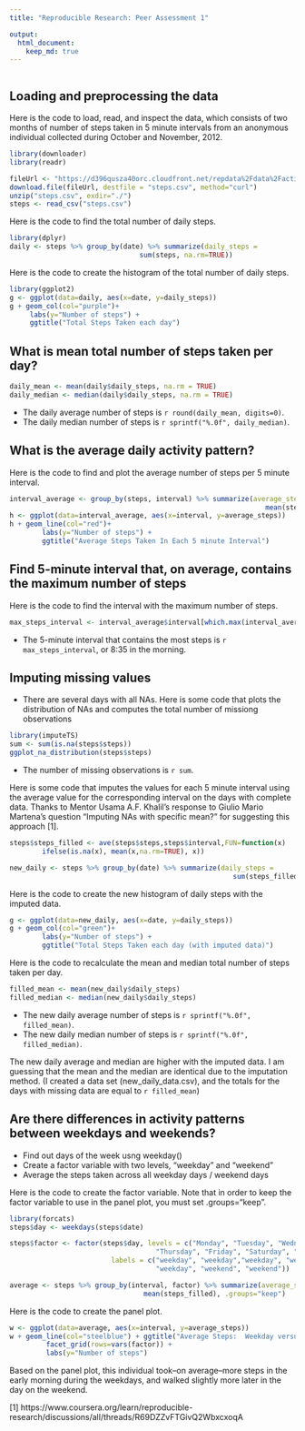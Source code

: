 ```yaml
---
title: "Reproducible Research: Peer Assessment 1"

output: 
  html_document:
    keep_md: true
---
```


```r
```
## Loading and preprocessing the data

Here is the code to load, read, and inspect the data, which consists of two months of number of steps taken in 5 minute intervals from an anonymous individual collected during October and November, 2012. 

```r
library(downloader)
library(readr)

fileUrl <- "https://d396qusza40orc.cloudfront.net/repdata%2Fdata%2Factivity.zip"
download.file(fileUrl, destfile = "steps.csv", method="curl")
unzip("steps.csv", exdir="./")
steps <- read_csv("steps.csv")
```

Here is the code to find the total number of daily steps.
```r
library(dplyr)
daily <- steps %>% group_by(date) %>% summarize(daily_steps = 
                                sum(steps, na.rm=TRUE))
```

Here is the code to create the histogram of the total number of daily steps.
```r
library(ggplot2)
g <- ggplot(data=daily, aes(x=date, y=daily_steps))
g + geom_col(col="purple")+ 
     labs(y="Number of steps") +
     ggtitle("Total Steps Taken each day")
```

## What is mean total number of steps taken per day?
```r
daily_mean <- mean(daily$daily_steps, na.rm = TRUE)
daily_median <- median(daily$daily_steps, na.rm = TRUE)
```

* The daily average number of steps is `r round(daily_mean, digits=0)`. 
* The daily median number of steps is `r sprintf("%.0f", daily_median)`.

## What is the average daily activity pattern?

Here is the code to find and plot the average number of steps per 5 minute interval.

```r
interval_average <- group_by(steps, interval) %>% summarize(average_steps = 
                                                               mean(steps, na.rm=TRUE))
h <- ggplot(data=interval_average, aes(x=interval, y=average_steps))
h + geom_line(col="red")+ 
        labs(y="Number of steps") +
        ggtitle("Average Steps Taken In Each 5 minute Interval")
```

## Find 5-minute interval that, on average, contains the maximum number of steps

Here is the code to find the interval with the maximum number of steps.
```r
max_steps_interval <- interval_average$interval[which.max(interval_average$average_steps)]
```

* The 5-minute interval that contains the most steps is `r max_steps_interval`, or 8:35 in the morning.

## Imputing missing values

* There are several days with all NAs.  Here is some code that plots the 
  distribution of NAs and computes the total number of missiong observations
```r
library(imputeTS)
sum <- sum(is.na(steps$steps))
ggplot_na_distribution(steps$steps)
```

* The number of missing observations is `r sum`.

Here is some code that imputes the values for each 5 minute interval using 
the average value for the corresponding interval on the days with complete data. 
Thanks to Mentor Usama A.F. Khalil's response to Giulio Mario Martena's question 
"Imputing NAs with specific mean?" for suggesting this approach [1].
```r
steps$steps_filled <- ave(steps$steps,steps$interval,FUN=function(x) 
        ifelse(is.na(x), mean(x,na.rm=TRUE), x))

new_daily <- steps %>% group_by(date) %>% summarize(daily_steps = 
                                                       sum(steps_filled))
```

Here is the code to create the new histogram of daily steps with the imputed data.
```r
g <- ggplot(data=new_daily, aes(x=date, y=daily_steps))
g + geom_col(col="green")+ 
        labs(y="Number of steps") +
        ggtitle("Total Steps Taken each day (with imputed data)")
```

Here is the code to recalculate the mean and median total number of steps taken per day.
```r
filled_mean <- mean(new_daily$daily_steps)
filled_median <- median(new_daily$daily_steps)
```
* The new daily average number of steps is `r sprintf("%.0f", filled_mean)`. 
* The new daily median number of steps is `r sprintf("%.0f", filled_median)`.

The new daily average and median are higher with the imputed data. I am guessing that the mean and the median are identical due to the imputation method.  (I created a data set (new_daily_data.csv), and the totals for the days with missing data are equal to `r filled_mean`)

## Are there differences in activity patterns between weekdays and weekends?

* Find out days of the week usng weekday()
* Create a factor variable with two levels, "weekday" and "weekend"
* Average the steps taken across all weekday days / weekend days

Here is the code to create the factor variable.  Note that in order to keep the factor variable to use in the panel plot, you must set .groups="keep".
```r
library(forcats)
steps$day <- weekdays(steps$date)

steps$factor <- factor(steps$day, levels = c("Monday", "Tuesday", "Wednesday",
                                    "Thursday", "Friday", "Saturday", "Sunday"), 
                         labels = c("weekday", "weekday","weekday", "weekday",
                                    "weekday", "weekend", "weekend"))

average <- steps %>% group_by(interval, factor) %>% summarize(average_steps = 
                                 mean(steps_filled), .groups="keep")
```

Here is the code to create the panel plot.
```r
w <- ggplot(data=average, aes(x=interval, y=average_steps))
w + geom_line(col="steelblue") + ggtitle("Average Steps:  Weekday versus Weekend") +
         facet_grid(rows=vars(factor)) + 
         labs(y="Number of steps") 
```


Based on the panel plot, this individual took--on average--more steps in the early morning during the weekdays, and walked slightly more later in the day on the weekend. 

[1] https://www.coursera.org/learn/reproducible-research/discussions/all/threads/R69DZZvFTGivQ2WbxcxoqA